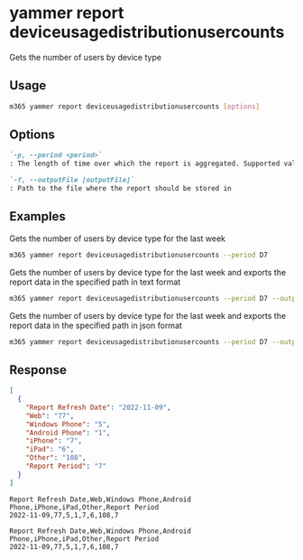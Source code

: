 
# yammer report deviceusagedistributionusercounts

Gets the number of users by device type

## Usage

```sh
m365 yammer report deviceusagedistributionusercounts [options]
```

## Options

```md defintion-list
`-p, --period <period>`
: The length of time over which the report is aggregated. Supported values `D7,D30,D90,D180`

`-f, --outputFile [outputFile]`
: Path to the file where the report should be stored in
```

<Global />

## Examples

Gets the number of users by device type for the last week

```sh
m365 yammer report deviceusagedistributionusercounts --period D7
```

Gets the number of users by device type for the last week and exports the report data in the specified path in text format

```sh
m365 yammer report deviceusagedistributionusercounts --period D7 --output text > "deviceusagedistributionusercounts.txt"
```

Gets the number of users by device type for the last week and exports the report data in the specified path in json format

```sh
m365 yammer report deviceusagedistributionusercounts --period D7 --output json > "deviceusagedistributionusercounts.json"
```

## Response

<Tabs>
  <TabItem value="json" label="JSON">

  ```json
  [
    {
      "Report Refresh Date": "2022-11-09",
      "Web": "77",
      "Windows Phone": "5",
      "Android Phone": "1",
      "iPhone": "7",
      "iPad": "6",
      "Other": "108",
      "Report Period": "7"
    }
  ]
  ```

  </TabItem>
  <TabItem value="text" label="Text">

  ```text
  Report Refresh Date,Web,Windows Phone,Android Phone,iPhone,iPad,Other,Report Period
  2022-11-09,77,5,1,7,6,108,7
  ```

  </TabItem>
  <TabItem value="csv" label="CSV">

  ```csv
  Report Refresh Date,Web,Windows Phone,Android Phone,iPhone,iPad,Other,Report Period
  2022-11-09,77,5,1,7,6,108,7
  ```

  </TabItem>
</Tabs>
